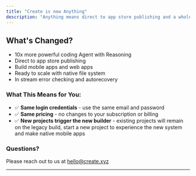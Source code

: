 ```yaml
---
title: "Create is now Anything"
description: "Anything means direct to app store publishing and a whole lot more"
---
```


## What's Changed?
- 10x more powerful coding Agent with Reasoning
- Direct to app store publishing
- Build mobile apps and web apps
- Ready to scale with native file system
- In stream error checking and autorecovery

### What This Means for You:

- ✅ **Same login credentials** - use the same email and password
- ✅ **Same pricing** - no changes to your subscription or billing
- ✅ **New projects trigger the new builder** - existing projects will remain on the legacy build, start a new project to experience the new system and make native mobile apps

### Questions?
Please reach out to us at [hello@create.xyz](mailto:hello@create.xyz)

---